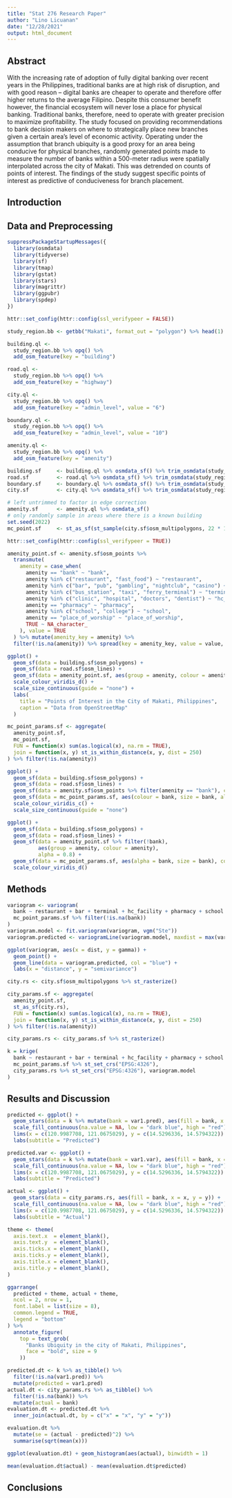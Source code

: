 ```yaml
---
title: "Stat 276 Research Paper"
author: "Lino Licuanan"
date: "12/28/2021"
output: html_document
---
```


## Abstract

With the increasing rate of adoption of fully digital banking over recent years in the Philippines, traditional banks are at high risk of disruption, and with good reason -- digital banks are cheaper to operate and therefore offer higher returns to the average Filipino. Despite this consumer benefit however, the financial ecosystem will never lose a place for physical banking. Traditional banks, therefore, need to operate with greater precision to maximize profitability. The study focused on providing recommendations to bank decision makers on where to strategically place new branches given a certain area's level of economic activity. Operating under the assumption that branch ubiquity is a good proxy for an area being conducive for physical branches, randomly generated points made to measure the number of banks within a 500-meter radius were spatially interpolated across the city of Makati. This was detrended on counts of points of interest. The findings of the study suggest specific points of interest as predictive of conduciveness for branch placement.

## Introduction

## Data and Preprocessing 

```r

suppressPackageStartupMessages({
  library(osmdata)
  library(tidyverse)
  library(sf)
  library(tmap)
  library(gstat)
  library(stars)
  library(magrittr)
  library(ggpubr)
  library(spdep)
})

httr::set_config(httr::config(ssl_verifypeer = FALSE))

study_region.bb <- getbb("Makati", format_out = "polygon") %>% head(1)

building.ql <- 
  study_region.bb %>% opq() %>% 
  add_osm_feature(key = "building")

road.ql <- 
  study_region.bb %>% opq() %>% 
  add_osm_feature(key = "highway")

city.ql <- 
  study_region.bb %>% opq() %>% 
  add_osm_feature(key = "admin_level", value = "6")

boundary.ql <- 
  study_region.bb %>% opq() %>% 
  add_osm_feature(key = "admin_level", value = "10")

amenity.ql <- 
  study_region.bb %>% opq() %>% 
  add_osm_feature(key = "amenity")

building.sf     <- building.ql %>% osmdata_sf() %>% trim_osmdata(study_region.bb)
road.sf         <- road.ql %>% osmdata_sf() %>% trim_osmdata(study_region.bb)
boundary.sf     <- boundary.ql %>% osmdata_sf() %>% trim_osmdata(study_region.bb)
city.sf         <- city.ql %>% osmdata_sf() %>% trim_osmdata(study_region.bb)

# left untrimmed to factor in edge correction
amenity.sf      <- amenity.ql %>% osmdata_sf()
# only randomly sample in areas where there is a known building
set.seed(2022)
mc_point.sf     <- st_as_sf(st_sample(city.sf$osm_multipolygons, 22 * 16))

httr::set_config(httr::config(ssl_verifypeer = TRUE))

amenity_point.sf <- amenity.sf$osm_points %>% 
  transmute(
    amenity = case_when(
      amenity == "bank" ~ "bank",
      amenity %in% c("restaurant", "fast_food") ~ "restaurant",
      amenity %in% c("bar", "pub", "gambling", "nightclub", "casino") ~ "bar",
      amenity %in% c("bus_station", "taxi", "ferry_terminal") ~ "terminal",
      amenity %in% c("clinic", "hospital", "doctors", "dentist") ~ "hc_facility",
      amenity == "pharmacy" ~ "pharmacy",
      amenity %in% c("school", "college") ~ "school",
      amenity == "place_of_worship" ~ "place_of_worship",
      TRUE ~ NA_character_
    ), value = TRUE
  ) %>% mutate(amenity_key = amenity) %>% 
  filter(!is.na(amenity)) %>% spread(key = amenity_key, value = value, fill = FALSE)

ggplot() + 
  geom_sf(data = building.sf$osm_polygons) +
  geom_sf(data = road.sf$osm_lines) +
  geom_sf(data = amenity_point.sf, aes(group = amenity, colour = amenity), alpha = 0.8) +
  scale_colour_viridis_d() +
  scale_size_continuous(guide = "none") + 
  labs(
    title = "Points of Interest in the City of Makati, Philippines", 
    caption = "Data from OpenStreetMap"
  )
```

```r
mc_point_params.sf <- aggregate(
  amenity_point.sf,
  mc_point.sf,
  FUN = function(x) sum(as.logical(x), na.rm = TRUE),
  join = function(x, y) st_is_within_distance(x, y, dist = 250)
) %>% filter(!is.na(amenity))

ggplot() +
  geom_sf(data = building.sf$osm_polygons) +
  geom_sf(data = road.sf$osm_lines) +
  geom_sf(data = amenity.sf$osm_points %>% filter(amenity == "bank"), col = "red", alpha = 0.8) +
  geom_sf(data = mc_point_params.sf, aes(colour = bank, size = bank, alpha = 0.8)) +
  scale_colour_viridis_c() +
  scale_size_continuous(guide = "none")

ggplot() +
  geom_sf(data = building.sf$osm_polygons) +
  geom_sf(data = road.sf$osm_lines) +
  geom_sf(data = amenity_point.sf %>% filter(!bank), 
          aes(group = amenity, colour = amenity),
          alpha = 0.8) +
  geom_sf(data = mc_point_params.sf, aes(alpha = bank, size = bank), col = "red") +
  scale_colour_viridis_d()
```

## Methods

```r
variogram <- variogram(
  bank ~ restaurant + bar + terminal + hc_facility + pharmacy + school + place_of_worship, 
  mc_point_params.sf %>% filter(!is.na(bank))
)
variogram.model <- fit.variogram(variogram, vgm("Ste"))
variogram.predicted <- variogramLine(variogram.model, maxdist = max(variogram$dist))

ggplot(variogram, aes(x = dist, y = gamma)) +
  geom_point() +
  geom_line(data = variogram.predicted, col = "blue") +
  labs(x = "distance", y = "semivariance")

city.rs <- city.sf$osm_multipolygons %>% st_rasterize()

city_params.sf <- aggregate(
  amenity_point.sf,
  st_as_sf(city.rs),
  FUN = function(x) sum(as.logical(x), na.rm = TRUE),
  join = function(x, y) st_is_within_distance(x, y, dist = 250)
) %>% filter(!is.na(amenity))

city_params.rs <- city_params.sf %>% st_rasterize()

k = krige(
  bank ~ restaurant + bar + terminal + hc_facility + pharmacy + school + place_of_worship, 
  mc_point_params.sf %>% st_set_crs("EPSG:4326"),
  city_params.rs %>% st_set_crs("EPSG:4326"), variogram.model
)

```

## Results and Discussion

```r
predicted <- ggplot() + 
  geom_stars(data = k %>% mutate(bank = var1.pred), aes(fill = bank, x = x, y = y)) +
  scale_fill_continuous(na.value = NA, low = "dark blue", high = "red") +
  lims(x = c(120.9987708, 121.0675029), y = c(14.5296336, 14.5794322)) +
  labs(subtitle = "Predicted")

predicted.var <- ggplot() + 
  geom_stars(data = k %>% mutate(bank = var1.var), aes(fill = bank, x = x, y = y)) +
  scale_fill_continuous(na.value = NA, low = "dark blue", high = "red") +
  lims(x = c(120.9987708, 121.0675029), y = c(14.5296336, 14.5794322)) +
  labs(subtitle = "Predicted")

actual <- ggplot() + 
  geom_stars(data = city_params.rs, aes(fill = bank, x = x, y = y)) +
  scale_fill_continuous(na.value = NA, low = "dark blue", high = "red") +
  lims(x = c(120.9987708, 121.0675029), y = c(14.5296336, 14.5794322)) + 
  labs(subtitle = "Actual")

theme <- theme(
  axis.text.x  = element_blank(),
  axis.text.y  = element_blank(),
  axis.ticks.x = element_blank(),
  axis.ticks.y = element_blank(),
  axis.title.x = element_blank(),
  axis.title.y = element_blank(),
)

ggarrange(
  predicted + theme, actual + theme,
  ncol = 2, nrow = 1,
  font.label = list(size = 8),
  common.legend = TRUE,
  legend = "bottom"
) %>% 
  annotate_figure(
    top = text_grob(
      "Banks Ubiquity in the city of Makati, Philippines", 
      face = "bold", size = 9
    ))

predicted.dt <- k %>% as_tibble() %>% 
  filter(!is.na(var1.pred)) %>% 
  mutate(predicted = var1.pred)
actual.dt <- city_params.rs %>% as_tibble() %>% 
  filter(!is.na(bank)) %>% 
  mutate(actual = bank)
evaluation.dt <- predicted.dt %>% 
  inner_join(actual.dt, by = c("x" = "x", "y" = "y"))

evaluation.dt %>% 
  mutate(se = (actual - predicted)^2) %>% 
  summarise(sqrt(mean(x)))

ggplot(evaluation.dt) + geom_histogram(aes(actual), binwidth = 1)

mean(evaluation.dt$actual) - mean(evaluation.dt$predicted)
```


## Conclusions